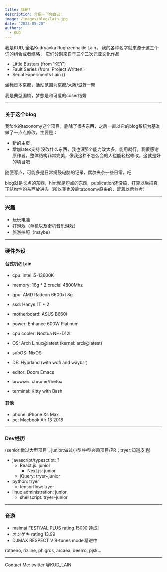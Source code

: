 ```yaml
---
title: 我是?
description: 介绍一下你自己！
image: /images/blog/lain.jpg
date: "2023-05-20"
authors:
  - KUD
---
```


我是KUD, 全名Kudryavka Rughzenhaide Lain， 我的各种名字就来源于这三个词的组合或者缩略， 它们分别来自于三个二次元亚文化作品

- Little Busters (from 'KEY')
- Fault Series (from 'Project Written')
- Serial Experiments Lain ()

坐标日本京都，活动范围为京都/大阪/滋贺一带

<Callout>
我是典型国楠，梦想是和可爱的coser结婚
</Callout>

---

### 关于这个blog

我fork的taxonomy这个项目，删除了很多东西，之后一直以它的blog系统为基准做了一点点修改，主要是：
- 新的主页
- 增加latex支持
没改什么东西，我也没那个能力改太多，能用就行，我很感谢原作者，整体结构非常完美，像我这种不怎么会的人也能轻松修改，这就是好的项目吧

随便写点，可能多是日常捣鼓电脑的记录，偶尔夹杂一些日常，吧

blog就是长点的东西，hint就是短点的东西，publication还没搞，打算以后把真正结构性的东西放进去（所以我也没删taxonomy原来的，留着以后参考）

---

### 兴趣

- 玩玩电脑
- 打游戏（单机以及街机音乐游戏）
- 旅游拍照（maybe）

---

### 硬件外设

#### 台式机@Lain
- cpu: intel i5-13600K
- memory: 16g * 2 crucial 4800Mhz
- gpu: AMD Radeon 6600xt 8g
- ssd: Hanye 1T * 2
- motherboard: ASUS B660i
- power: Enhance 600W Platinum
- cpu cooler: Noctua NH-D12L

- OS: Arch Linux@latest (kernel: arch@latest)
- subOS: NixOS
- DE: Hyprland (with wofi and waybar)
- editor: Doom Emacs
- browser: chrome/firefox
- terminal: Kitty with Bash

#### 其他
- phone: iPhone Xs Max
- pc: Macbook Air 13 2018

---

### Dev经历

(senior:做过大型项目；junior:做过小型/中型兴趣项目/PR；tryer:知道皮毛)

- javascript/typesctipt: ?
  - React.js: junior
    - Next.js: junior
  - jQuery: tryer~junior
- python: tryer
  - tensorflow: tryer
- linux administration: junior
  - shellscript: tryer~junior

---

### 音游

- maimai FESTiVAL PLUS rating 15000 達成!
- オンゲキ rating 13.99
- DJMAX RESPECT V 8-tunes mode 精进中

rotaeno, rizline, phigros, arcaea, deemo, pjsk...

---

Contact Me: twitter @KUD_LAIN
